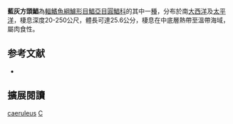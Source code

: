 {{Speciesbox
| status = NE
| status_system = IUCN3.1
| image = 
| genus = Cubiceps
| species = caeruleus
| authority = {{le|Charles Tate Regan|Charles Tate Regan|Regan}}, 1914
| synonyms = *''Cubiceps caerulus''<br /><small>Regan, 1914</small>
*''Cubiceps coeruleus''<br /><small>Regan, 1914</small>
}}

'''藍灰方頭鯧'''為[[輻鰭魚綱|輻鰭魚綱]][[鱸形目|鱸形目]][[鯧亞目|鯧亞目]][[圓鯧科|圓鯧科]]的其中一[[種|種]]，分布於南[[大西洋|大西洋]]及[[太平洋|太平洋]]，棲息深度20-250公尺，體長可達25.6公分，棲息在中底層熱帶至溫帶海域，屬肉食性。

== 参考文献 ==
{{reflist}}
*{{FishBase_species|genus=Cubiceps|species=caeruleus|year=2012|month=7}}

== 擴展閱讀 == 
{{refbegin}}
{{wikispecies-inline|Cubiceps caeruleus|藍灰方頭鯧}}
{{refend}}
{{Taxonbar|from=Q1979883}}

[[Category:方頭鯧屬|caeruleus]]
[[Category:1914年描述的魚類|C]]


{{鱸形目小作品}}